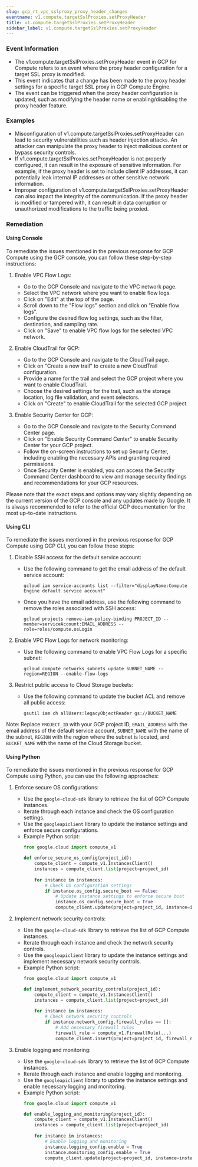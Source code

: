 ```yaml
--- 
slug: gcp_rt_vpc_sslproxy_proxy_header_changes
eventname: v1.compute.targetSslProxies.setProxyHeader
title: v1.compute.targetSslProxies.setProxyHeader
sidebar_label: v1.compute.targetSslProxies.setProxyHeader
---
```

                       
### Event Information

- The v1.compute.targetSslProxies.setProxyHeader event in GCP for Compute refers to an event where the proxy header configuration for a target SSL proxy is modified.
- This event indicates that a change has been made to the proxy header settings for a specific target SSL proxy in GCP Compute Engine.
- The event can be triggered when the proxy header configuration is updated, such as modifying the header name or enabling/disabling the proxy header feature.


### Examples

- Misconfiguration of v1.compute.targetSslProxies.setProxyHeader can lead to security vulnerabilities such as header injection attacks. An attacker can manipulate the proxy header to inject malicious content or bypass security controls.
- If v1.compute.targetSslProxies.setProxyHeader is not properly configured, it can result in the exposure of sensitive information. For example, if the proxy header is set to include client IP addresses, it can potentially leak internal IP addresses or other sensitive network information.
- Improper configuration of v1.compute.targetSslProxies.setProxyHeader can also impact the integrity of the communication. If the proxy header is modified or tampered with, it can result in data corruption or unauthorized modifications to the traffic being proxied.

### Remediation

#### Using Console

To remediate the issues mentioned in the previous response for GCP Compute using the GCP console, you can follow these step-by-step instructions:

1. Enable VPC Flow Logs:
   - Go to the GCP Console and navigate to the VPC network page.
   - Select the VPC network where you want to enable flow logs.
   - Click on "Edit" at the top of the page.
   - Scroll down to the "Flow logs" section and click on "Enable flow logs".
   - Configure the desired flow log settings, such as the filter, destination, and sampling rate.
   - Click on "Save" to enable VPC flow logs for the selected VPC network.

2. Enable CloudTrail for GCP:
   - Go to the GCP Console and navigate to the CloudTrail page.
   - Click on "Create a new trail" to create a new CloudTrail configuration.
   - Provide a name for the trail and select the GCP project where you want to enable CloudTrail.
   - Choose the desired settings for the trail, such as the storage location, log file validation, and event selectors.
   - Click on "Create" to enable CloudTrail for the selected GCP project.

3. Enable Security Center for GCP:
   - Go to the GCP Console and navigate to the Security Command Center page.
   - Click on "Enable Security Command Center" to enable Security Center for your GCP project.
   - Follow the on-screen instructions to set up Security Center, including enabling the necessary APIs and granting required permissions.
   - Once Security Center is enabled, you can access the Security Command Center dashboard to view and manage security findings and recommendations for your GCP resources.

Please note that the exact steps and options may vary slightly depending on the current version of the GCP console and any updates made by Google. It is always recommended to refer to the official GCP documentation for the most up-to-date instructions.

#### Using CLI

To remediate the issues mentioned in the previous response for GCP Compute using GCP CLI, you can follow these steps:

1. Disable SSH access for the default service account:
   - Use the following command to get the email address of the default service account:
     ```
     gcloud iam service-accounts list --filter="displayName:Compute Engine default service account"
     ```
   - Once you have the email address, use the following command to remove the roles associated with SSH access:
     ```
     gcloud projects remove-iam-policy-binding PROJECT_ID --member=serviceAccount:EMAIL_ADDRESS --role=roles/compute.osLogin
     ```

2. Enable VPC Flow Logs for network monitoring:
   - Use the following command to enable VPC Flow Logs for a specific subnet:
     ```
     gcloud compute networks subnets update SUBNET_NAME --region=REGION --enable-flow-logs
     ```

3. Restrict public access to Cloud Storage buckets:
   - Use the following command to update the bucket ACL and remove all public access:
     ```
     gsutil iam ch allUsers:legacyObjectReader gs://BUCKET_NAME
     ```

Note: Replace `PROJECT_ID` with your GCP project ID, `EMAIL_ADDRESS` with the email address of the default service account, `SUBNET_NAME` with the name of the subnet, `REGION` with the region where the subnet is located, and `BUCKET_NAME` with the name of the Cloud Storage bucket.

#### Using Python

To remediate the issues mentioned in the previous response for GCP Compute using Python, you can use the following approaches:

1. Enforce secure OS configurations:
   - Use the `google-cloud-sdk` library to retrieve the list of GCP Compute instances.
   - Iterate through each instance and check the OS configuration settings.
   - Use the `googleapiclient` library to update the instance settings and enforce secure configurations.
   - Example Python script:
     ```python
     from google.cloud import compute_v1

     def enforce_secure_os_config(project_id):
         compute_client = compute_v1.InstancesClient()
         instances = compute_client.list(project=project_id)
         
         for instance in instances:
             # Check OS configuration settings
             if instance.os_config.secure_boot == False:
                 # Update instance settings to enforce secure boot
                 instance.os_config.secure_boot = True
                 compute_client.update(project=project_id, instance=instance)
     ```

2. Implement network security controls:
   - Use the `google-cloud-sdk` library to retrieve the list of GCP Compute instances.
   - Iterate through each instance and check the network security controls.
   - Use the `googleapiclient` library to update the instance settings and implement necessary network security controls.
   - Example Python script:
     ```python
     from google.cloud import compute_v1

     def implement_network_security_controls(project_id):
         compute_client = compute_v1.InstancesClient()
         instances = compute_client.list(project=project_id)
         
         for instance in instances:
             # Check network security controls
             if instance.network_config.firewall_rules == []:
                 # Add necessary firewall rules
                 firewall_rule = compute_v1.FirewallRule(...)
                 compute_client.insert(project=project_id, firewall_rule=firewall_rule)
     ```

3. Enable logging and monitoring:
   - Use the `google-cloud-sdk` library to retrieve the list of GCP Compute instances.
   - Iterate through each instance and enable logging and monitoring.
   - Use the `googleapiclient` library to update the instance settings and enable necessary logging and monitoring.
   - Example Python script:
     ```python
     from google.cloud import compute_v1

     def enable_logging_and_monitoring(project_id):
         compute_client = compute_v1.InstancesClient()
         instances = compute_client.list(project=project_id)
         
         for instance in instances:
             # Enable logging and monitoring
             instance.logging_config.enable = True
             instance.monitoring_config.enable = True
             compute_client.update(project=project_id, instance=instance)
     ```


 